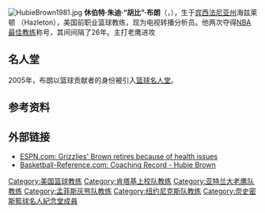 [[File:HubieBrown1981.jpg|thumb]]
'''休伯特·朱迪·“胡比”·布朗'''（{{lang-en|'''Hubert Jude "Hubie" Brown'''}}，{{bd|1933年|9月25日|}}），生于[[宾西法尼亚州|宾西法尼亚州]]海兹莱顿 （Hazleton），美国前职业篮球教练，现为电视转播分析员。他两次夺得[[NBA最佳教练|NBA最佳教练]]称号，其间间隔了26年。主打老鹰进攻

==名人堂==
2005年，布朗以篮球贡献者的身份被引入[[篮球名人堂|篮球名人堂]]。

== 参考资料 ==
{{reflist}}

== 外部链接 ==
* [http://sports.espn.go.com/nba/news/story?id=1931978 ESPN.com: Grizzlies' Brown retires because of health issues] {{WebCite|url=https://www.webcitation.org/650bwCPjS?url=http://sports.espn.go.com/nba/news/story?id=1931978 |date=20120127165743 |dateformat=iso }}{{en}}
* [http://www.basketball-reference.com/coaches/brownhu99c.html Basketball-Reference.com: Coaching Record - Hubie Brown]{{en}}

{{start box}} 
{{succession box|3=[[肯塔基上校队|肯塔基上校队]]主教练|1=[[贝比·麦卡锡|贝比·麦卡锡]] |2=球队解散|4=1974–1976}}
{{succession box|3=[[亚特兰大老鹰队|亚特兰大老鹰队]]主教练|1=[[邦普尔·托尔莫伦|邦普尔·托尔莫伦]] |2=[[麦克·弗拉特罗|麦克·弗拉特罗]]|4=1976–1981}}
{{succession box|3=[[纽约尼克斯队|纽约尼克斯队]]主教练|1=[[里德·霍尔兹曼|里德·霍尔兹曼]] |2=[[鲍勃·希尔|鲍勃·希尔]]|4=1982–1986}}
{{succession box|3=[[孟菲斯灰熊队|孟菲斯灰熊队]]主教练|1=[[西德尼·罗|西德尼·罗]] |2=[[麦克·弗拉特罗|麦克·弗拉特罗]]|4=2002–2004}}
{{end box}}

{{NBA年度最佳教练}}
{{查克·戴利终身成就奖}}
{{AtlantaHawksCoach}}
{{KnicksCoach}}
{{GrizzliesCoach}}

{{Authority control}}
{{DEFAULTSORT:Brown, Hubie}}
[[Category:美国篮球教练|Category:美国篮球教练]]
[[Category:肯塔基上校队教练|Category:肯塔基上校队教练]]
[[Category:亚特兰大老鹰队教练|Category:亚特兰大老鹰队教练]]
[[Category:孟菲斯灰熊队教练|Category:孟菲斯灰熊队教练]]
[[Category:纽约尼克斯队教练|Category:纽约尼克斯队教练]]
[[Category:奈史密斯籃球名人紀念堂成員|Category:奈史密斯籃球名人紀念堂成員]]